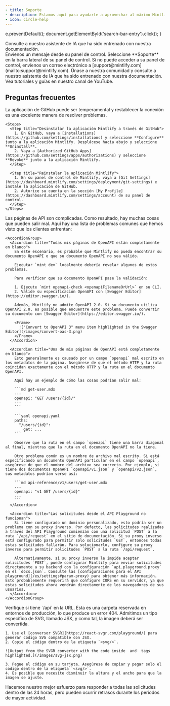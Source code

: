 ```yaml
---
- title: Soporte
- description: Estamos aquí para ayudarte a aprovechar al máximo Mintlify
- icon: circle-help
---
```


  e.preventDefault();
  document.getElementById('search-bar-entry').click();
}

<div onClick={openSearch} style={{ cursor: 'pointer' }}>
  <Card title="Consulte nuestra documentación" icon="message-circle-question" href="https://mintlify.com/docs" arrow={true}>
    Consulte a nuestro asistente de IA que ha sido entrenado con nuestra documentación.
  </Card>
</div>

<CardGroup cols={2}>
  <Card title="Widget del panel de control" icon="messages-square" href="https://dashboard.mintlify.com/">
    Envíenos un mensaje desde su panel de control. Seleccione **Soporte** en la barra lateral de su panel de control.
  </Card>

  <Card title="Envíenos un correo electrónico" icon="mail" href="mailto:support@mintlify.com">
    Si no puede acceder a su panel de control, envíenos un correo electrónico a [support@mintlify.com](mailto:support@mintlify.com).
  </Card>

  <Card title="Preguntar a la IA" icon="bot" href="https://mintlify.com/community">
    Únase a nuestra comunidad y consulte a nuestro asistente de IA que ha sido entrenado con nuestra documentación.
  </Card>

  <Card title="YouTube" icon="youtube" href="https://www.youtube.com/@GetMintlify/videos">
    Vea tutoriales y guías en nuestro canal de YouTube.
  </Card>
</CardGroup>

## Preguntas frecuentes

<AccordionGroup>
  <Accordion title="Problemas con la aplicación de GitHub" icon="merge">
    La aplicación de GitHub puede ser temperamental y restablecer la conexión es una excelente manera de resolver problemas.

    <Steps>
      <Step title="Desinstalar la aplicación Mintlify a través de GitHub">
        1. En GitHub, vaya a [installations](https://github.com/settings/installations) y seleccione **Configure** junto a la aplicación Mintlify. Desplácese hacia abajo y seleccione **Uninstall**.
        2. Vaya a [Authorized GitHub Apps](https://github.com/settings/apps/authorizations) y seleccione **Revoke** junto a la aplicación Mintlify.
      </Step>

      <Step title="Reinstalar la aplicación Mintlify">
        1. En su panel de control de Mintlify, vaya a [Git Settings](https://dashboard.mintlify.com/settings/deployment/git-settings) e instale la aplicación de GitHub.
        2. Autorice su cuenta en la sección [My Profile](https://dashboard.mintlify.com/settings/account) de su panel de control.
      </Step>
    </Steps>
  </Accordion>

  <Accordion title="Problemas con la página de API" icon="book-open">
    Las páginas de API son complicadas. Como resultado, hay muchas cosas que pueden salir mal. Aquí hay una lista de problemas comunes que hemos visto que los clientes enfrentan:

    <AccordionGroup>
      <Accordion title="Todas mis páginas de OpenAPI están completamente en blanco">
        En este escenario, es probable que Mintlify no pueda encontrar su documento OpenAPI o que su documento OpenAPI no sea válido.

        Ejecutar `mint dev` localmente debería revelar algunos de estos problemas.

        Para verificar que su documento OpenAPI pase la validación:

        1. Ejecute `mint openapi-check <openapiFilenameOrUrl>` en su CLI.
        2. Valide su especificación OpenAPI con [Swagger Editor](https://editor.swagger.io/).

        Además, Mintlify no admite OpenAPI 2.0. Si su documento utiliza OpenAPI 2.0, es posible que encuentre este problema. Puede convertir su documento con [Swagger Editor](https://editor.swagger.io/).

        <Frame>
          !["Convert to OpenAPI 3" menu item highlighted in the Swagger Editor](/images/convert-oas-3.png)
        </Frame>
      </Accordion>

      <Accordion title="Una de mis páginas de OpenAPI está completamente en blanco">
        Esto generalmente es causado por un campo `openapi` mal escrito en los metadatos de la página. Asegúrese de que el método HTTP y la ruta coincidan exactamente con el método HTTP y la ruta en el documento OpenAPI.

        Aquí hay un ejemplo de cómo las cosas podrían salir mal:

        ```md get-user.mdx
        ---
        openapi: "GET /users/{id}/"
        ---
        ```

        ```yaml openapi.yaml
        paths:
          "/users/{id}":
            get: ...
        ```

        Observe que la ruta en el campo `openapi` tiene una barra diagonal al final, mientras que la ruta en el documento OpenAPI no la tiene.

        Otro problema común es un nombre de archivo mal escrito. Si está especificando un documento OpenAPI particular en el campo `openapi`, asegúrese de que el nombre del archivo sea correcto. Por ejemplo, si tiene dos documentos OpenAPI `openapi/v1.json` y `openapi/v2.json`, sus metadatos podrían verse así:

        ```md api-reference/v1/users/get-user.mdx
        ---
        openapi: "v1 GET /users/{id}"
        ---
        ```
      </Accordion>

      <Accordion title="Las solicitudes desde el API Playground no funcionan">
        Si tiene configurado un dominio personalizado, esto podría ser un problema con su proxy inverso. Por defecto, las solicitudes realizadas a través del API Playground comienzan con una solicitud `POST` a la ruta `/api/request` en el sitio de documentación. Si su proxy inverso está configurado para permitir solo solicitudes `GET`, entonces todas estas solicitudes fallarán. Para solucionarlo, configure su proxy inverso para permitir solicitudes `POST` a la ruta `/api/request`.

        Alternativamente, si su proxy inverso le impide aceptar solicitudes `POST`, puede configurar Mintlify para enviar solicitudes directamente a su backend con la configuración `api.playground.proxy` en el `docs.json`. Consulte las [configuraciones para el API playground](/es/settings#param-proxy) para obtener más información. Esto probablemente requerirá que configure CORS en su servidor, ya que estas solicitudes ahora vendrán directamente de los navegadores de sus usuarios.
      </Accordion>
    </AccordionGroup>
  </Accordion>

  <Accordion title="La página de documentación no carga (error 404)" icon="ban" iconType="regular">
    Verifique si tiene `/api` en la URL. Esta es una carpeta reservada en entornos de producción, lo que produce un error 404.
  </Accordion>

  <Accordion title="Problemas al agregar SVG a una tarjeta" icon="image">
    Admitimos un tipo específico de SVG, llamado JSX, y como tal, la imagen deberá ser convertida.

    1. Use el [conversor SVGR](https://react-svgr.com/playground/) para generar código SVG compatible con JSX.
    2. Copie el código dentro de la etiqueta `<svg/>`.

    ![Output from the SVGR converter with the code inside  and  tags highlighted.](/images/svg-jsx.png)

    3. Pegue el código en su tarjeta. Asegúrese de copiar y pegar solo el código dentro de la etiqueta `<svg/>`.
    4. Es posible que necesite disminuir la altura y el ancho para que la imagen se ajuste.
  </Accordion>
</AccordionGroup>

<Info>
  Hacemos nuestro mejor esfuerzo para responder a todas las solicitudes dentro de las 24 horas, pero pueden ocurrir retrasos durante los períodos de mayor actividad.
</Info>
